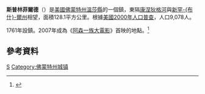 {{coord|43|17|55|N|72|29|16|W|display=title}}
{{noteTA
|G1=USState
}}
'''斯普林菲爾德'''（{{lang-en|Springfield}}）是[[美國|美國]][[佛蒙特州|佛蒙特州]][[溫莎縣_(佛蒙特州)|溫莎縣]]的一個鎮，東隔[[康涅狄格河|康涅狄格河]]與[[新罕布什爾州|新罕-{布什}-爾州]]相望，面積128.1平方公里。根據[[美國2000年人口普查|美國2000年人口普查]]，人口9,078人。

1761年設鎮。2007年成為《[[阿森一族大電影|阿森一族大電影]]》首映的地點。<ref>{{cite news|url=http://news.bbc.co.uk/1/hi/entertainment/6910174.stm|title=Simpsons launch hits Springfield|accessdate=2007-07-22|date=2007-07-21|work=[[BBC_News|BBC News]]|archive-date=2007-08-18|archive-url=https://web.archive.org/web/20070818065152/http://news.bbc.co.uk/1/hi/entertainment/6910174.stm|dead-url=no}}</ref> 

==參考資料==
<div class="references-small">
<references />
</div>
[[Category:佛蒙特州|S]]
[[Category:佛蒙特州城镇|Category:佛蒙特州城镇]]